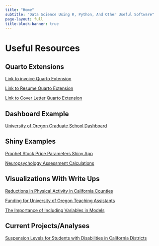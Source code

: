 ```yaml
---
title: "Home"
subtitle: "Data Science Using R, Python, And Other Useful Software"
page-layout: full
title-block-banner: true
---
```


# Useful Resources

## Quarto Extensions

[Link to invoice Quarto Extension](https://github.com/jpedroza1228/quarto_extensions/tree/main/invoice)

[Link to Resume Quarto Extension](https://github.com/jpedroza1228/quarto_extensions/tree/main/Resume)

[Link to Cover Letter Quarto Extension](https://github.com/jpedroza1228/quarto_extensions/tree/main/CoverLetter)

## Dashboard Example

[University of Oregon Graduate School Dashboard](https://jpedroza1228.github.io/gradschool_dashboard/)

## Shiny Examples

[Prophet Stock Price Parameters Shiny App](https://jp-shinyapps.shinyapps.io/stock_price_parameters/)

[Neuropsychology Assessment Calculations](https://jp-shinyapps.shinyapps.io/neuropsych_calculations/)

## Visualizations With Write Ups

[Reductions in Physical Activity in California Counties](https://github.com/jpedroza1228/projects_portfolio_and_practice/blob/main/projects/visualization_portfolio/Visualization1.pdf)

[Funding for University of Oregon Teaching Assistants](https://github.com/jpedroza1228/projects_portfolio_and_practice/blob/main/projects/visualization_portfolio/Visualization2.pdf)

[The Importance of Including Variables in Models](https://github.com/jpedroza1228/projects_portfolio_and_practice/blob/main/projects/visualization_portfolio/Visualization3.pdf)

## Current Projects/Analyses

[Suspension Levels for Students with Disabilities in California Districts](https://html-preview.github.io/?url=https://github.com/jpedroza1228/projects_portfolio_and_practice/blob/main/projects/student_suspensions/ca_student_suspension.html)